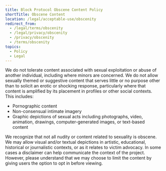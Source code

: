 ```yaml
---
title: Block Protocol Obscene Content Policy
shortTitle: Obscene Content
location: /legal/acceptable-use/obscenity
redirect_from:
  - /legal/terms/obscenity
  - /legal/privacy/obscenity
  - /privacy/obscenity
  - /terms/obscenity
topics:
  - Policy
  - Legal
---
```


We do not tolerate content associated with sexual exploitation or abuse of another individual, including where minors are concerned. We do not allow sexually themed or suggestive content that serves little or no purpose other than to solicit an erotic or shocking response, particularly where that content is amplified by its placement in profiles or other social contexts. This includes:

- Pornographic content
- Non-consensual intimate imagery
- Graphic depictions of sexual acts including photographs, video, animation, drawings, computer-generated images, or text-based content

We recognize that not all nudity or content related to sexuality is obscene. We may allow visual and/or textual depictions in artistic, educational, historical or journalistic contexts, or as it relates to victim advocacy. In some cases a disclaimer can help communicate the context of the project. However, please understand that we may choose to limit the content by giving users the option to opt in before viewing.
